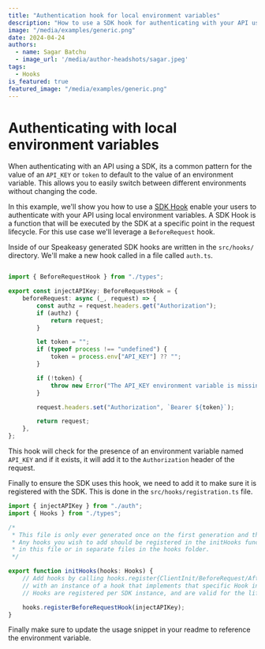 ```yaml
---
title: "Authentication hook for local environment variables"
description: "How to use a SDK hook for authenticating with your API using local environment variables."
image: "/media/examples/generic.png"
date: 2024-04-24
authors:
  - name: Sagar Batchu
  - image_url: '/media/author-headshots/sagar.jpeg'
tags:
  - Hooks
is_featured: true
featured_image: "/media/examples/generic.png"
---
```


# Authenticating with local environment variables

When authenticating with an API using a SDK, its a common pattern for the value of an `API_KEY` or `token` to default to 
the value of an environment variable. This allows you to easily switch between different environments without changing the code.

In this example, we'll show you how to use a [SDK Hook](/docs/customize/code/sdk-hooks) enable your users to authenticate 
with your API using local environment variables. A SDK Hook is a function that will be executed by the SDK at a specific point in the 
request lifecycle. For this use case we'll leverage a `BeforeRequest` hook.

Inside of our Speakeasy generated SDK hooks are written in the `src/hooks/` directory. We'll make a new hook called in a file called `auth.ts`. 

```typescript src/hooks/auth.ts

import { BeforeRequestHook } from "./types";

export const injectAPIKey: BeforeRequestHook = {
    beforeRequest: async (_, request) => {
        const authz = request.headers.get("Authorization");
        if (authz) {
            return request;
        }

        let token = "";
        if (typeof process !== "undefined") {
            token = process.env["API_KEY"] ?? "";
        }

        if (!token) {
            throw new Error("The API_KEY environment variable is missing or empty; either provide it");
        }

        request.headers.set("Authorization", `Bearer ${token}`);

        return request;
    },
};
```
This hook will check for the presence of an environment variable named `API_KEY` and if it exists, it will add it to the `Authorization` 
header of the request.

Finally to ensure the SDK uses this hook, we need to add it to make sure it is registered with the SDK. This is done in the
`src/hooks/registration.ts` file.

```typescript src/hooks/registration.ts
import { injectAPIKey } from "./auth";
import { Hooks } from "./types";

/*
 * This file is only ever generated once on the first generation and then is free to be modified.
 * Any hooks you wish to add should be registered in the initHooks function. Feel free to define them
 * in this file or in separate files in the hooks folder.
 */

export function initHooks(hooks: Hooks) {
    // Add hooks by calling hooks.register{ClientInit/BeforeRequest/AfterSuccess/AfterError}Hook
    // with an instance of a hook that implements that specific Hook interface
    // Hooks are registered per SDK instance, and are valid for the lifetime of the SDK instance

    hooks.registerBeforeRequestHook(injectAPIKey);
}
```

Finally make sure to update the usage snippet in your readme to reference the environment variable.